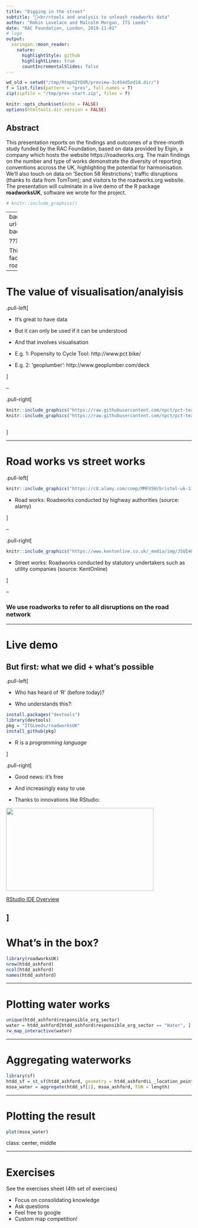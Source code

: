 ```yaml
---
title: "Digging in the street"
subtitle: "🚧<br/>tools and analysis to unleash roadworks data"
author: "Robin Lovelace and Malcolm Morgan, ITS Leeds"
date: "RAC Foundation, London, 2018-11-01"
# logo
output:
  xaringan::moon_reader:
    nature:
      highlightStyle: github
      highlightLines: true
      countIncrementalSlides: false
---
```


```r
wd_old = setwd("/tmp/RtmpGIYQVR/preview-3c454d5ed18.dir/")
f = list.files(pattern = "pres", full.names = T)
zip(zipfile = "/tmp/pres-start.zip", files = f)
```


```r
knitr::opts_chunk$set(echo = FALSE)
options(htmltools.dir.version = FALSE)
```

## Abstract

This presentation reports on the findings and outcomes of a three-month study funded by the RAC Foundation, based on data provided by Elgin, a company which hosts the website https://roadworks.org.
The main findings on the number and type of works demonstrate the diversity of reporting conventions accross the UK, highlighting the potential for harmonisation. We'll also touch on data on 'Section 58 Restrictions'; traffic disruptions (thanks to data from TomTom); and  visitors to the roadworks.org website.
The presentation will culminate in a live demo of the R package **roadworksUK**, software we wrote for the project.

```r
# knitr::include_graphics()
```

---
background-image: url(https://media.giphy.com/media/l1cMaoSxV9KM0/giphy.gif)
background-size: cover
class: center, bottom, inverse

???

This shows us 3 things about road works: ubiquity (caused by fact roads are used for lots more than transport); impact on road users; and wider impacts.
---

# The value of visualisation/analyisis

.pull-left[

- It's great to have data

- But it can only be used if it can be understood

- And that involves visualisation

- E.g. 1: Popensity to Cycle Tool: http://www.pct.bike/

- E.g. 2: 'geoplumber': http://www.geoplumber.com/deck

]

--

.pull-right[

```r
knitr::include_graphics("https://raw.githubusercontent.com/npct/pct-team/master/figures/haystack.png")
knitr::include_graphics("https://raw.githubusercontent.com/npct/pct-team/master/figures/leed-bradford-lsoa-dutch.png")
```

```r

```

]

---

# Road works vs street works


.pull-left[

```r
knitr::include_graphics("https://c8.alamy.com/comp/MMFX5H/bristol-uk-11th-may-2018-workmen-seen-carrying-out-overnight-resurfacing-of-the-wells-road-a37-outbound-broadfield-road-to-airport-road-on-friday-11th-may-part-of-a-larger-on-going-scheme-bristol-city-council-and-north-east-somerset-council-made-a-joint-bid-to-the-department-of-transport-for-the-local-highways-maintenance-challenge-fund-total-amount-awarded-which-includes-a-contribution-from-each-authority-is-64m-proposed-carriageway-reconstruction-a4-and-a4174-corridors-robert-timoneyalamylivenews-MMFX5H.jpg")
```

- Road works: Roadworks conducted by highway authorities (source: alamy)

]

--

.pull-right[

```r
knitr::include_graphics("https://www.kentonline.co.uk/_media/img/JSUI48FJ0UR7J24EDRC5.jpg")
```

- Street works: Roadworks conducted by statutory undertakers such as utility companies (source: KentOnline)

]

--

### We use roadworks to refer to all disruptions on the road network

---

# Live demo

## But first: what we did + what's possible

.pull-left[


- Who has heard of 'R' (before today)?

- Who understands this?:

```r
install.packages("devtools")
library(devtools)
pkg = "ITSLeeds/roadworksUK"
install_github(pkg)
```

- R is a *programming language*

]

.pull-right[

- Good news: it's free

- And increasingly easy to use

- Thanks to innovations like RStudio:

<p><a href="https://www.rstudio.com/products/RStudio/?wvideo=520zbd3tij"><img src="https://embedwistia-a.akamaihd.net/deliveries/260e6e980f526abaedf8ef3378270c899da74f08.jpg?image_play_button_size=2x&amp;image_crop_resized=960x540&amp;image_play_button=1&amp;image_play_button_color=71a5d4e0" style="width: 400px; height: 225px;" width="400" height="225"></a></p><p><a href="https://www.rstudio.com/products/RStudio/?wvideo=520zbd3tij">RStudio IDE Overview</a></p>

]
---

# What's in the box?

```r
library(roadworksUK)
nrow(htdd_ashford)
ncol(htdd_ashford)
names(htdd_ashford)
```

---

# Plotting water works

```r
unique(htdd_ashford$responsible_org_sector)
water = htdd_ashford[htdd_ashford$responsible_org_sector == "Water", ]
rw_map_interactive(water)
```

---

# Aggregating waterworks

```r
library(sf)
htdd_sf = st_sf(htdd_ashford, geometry = htdd_ashford$i__location_point)
msoa_water = aggregate(htdd_sf[1], msoa_ashford, FUN = length)
```

---

# Plotting the result

```r
plot(msoa_water)
```


class: center, middle

---

# Exercises

See the exercises sheet (4th set of exercises)

- Focus on consolidating knowledge
- Ask questions
- Feel free to google
- Custom map competition!

